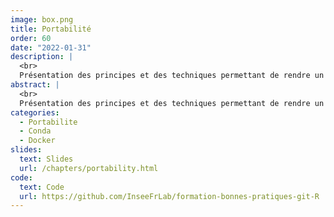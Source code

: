 ```yaml
---
image: box.png
title: Portabilité
order: 60
date: "2022-01-31"
description: |
  <br>
  Présentation des principes et des techniques permettant de rendre un projet exécutable sur différents environnements.
abstract: |
  <br>
  Présentation des principes et des techniques permettant de rendre un projet exécutable sur différents environnements.
categories:
  - Portabilite
  - Conda
  - Docker
slides:
  text: Slides
  url: /chapters/portability.html
code:
  text: Code 
  url: https://github.com/InseeFrLab/formation-bonnes-pratiques-git-R
---
```

